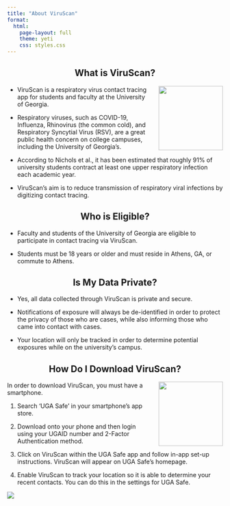 ```yaml
---
title: "About ViruScan"
format: 
  html:
    page-layout: full
    theme: yeti
    css: styles.css
---
```


<h2 style="text-align: center;">What is ViruScan?</h2>

<img src="altapplogo.png" alt="" style="float: right; margin-left: 20px; width: 150px;">

- ViruScan is a respiratory virus contact tracing app for students and faculty at the University of Georgia. 


- Respiratory viruses, such as COVID-19, Influenza, Rhinovirus (the common cold), and Respiratory Syncytial Virus (RSV), are a great public health concern on college campuses, including the University of Georgia's. 

- According to Nichols et al., it has been estimated that roughly 91% of university students contract at least one upper respiratory infection 
each academic year. 

- ViruScan's aim is to reduce transmission of respiratory viral infections by digitizing contact tracing.

<h2 style="text-align: center;">Who is Eligible?</h2>

- Faculty and students of the University of Georgia are eligible to participate in contact tracing via ViruScan. 

- Students must be 18 years or older and must reside in Athens, GA, or commute to Athens.

<h2 style="text-align: center;">Is My Data Private?</h2>

- Yes, all data collected through ViruScan is private and secure. 

- Notifications of exposure will always be de-identified in order to protect the privacy of those who are cases, while also informing those who came into contact with cases. 

- Your location will only be tracked in order to determine potential exposures while on the university's campus.

<h2 style="text-align: center;">How Do I Download ViruScan?</h2>

<img src="about_png/UGA_Safe_homepage.png" alt="" style="float: right; margin-left: 20px; width: 150px;">

In order to download ViruScan, you must have a smartphone. 

1. Search 'UGA Safe' in your smartphone's app store. 

2. Download onto your phone and then login using your UGAID number and 2-Factor Authentication method. 

3. Click on ViruScan within the UGA Safe app and follow in-app set-up instructions. ViruScan will appear on UGA Safe's homepage. 

4. Enable ViruScan to track your location so it is able to determine your recent contacts. You can do this in the settings for UGA Safe. 

![](about_png/downloadqr.png)
